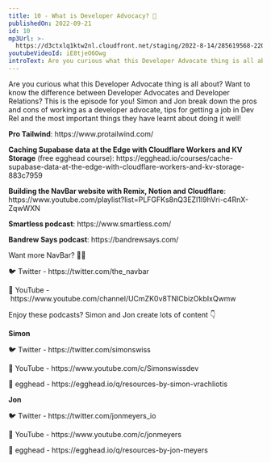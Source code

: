 ```yaml
---
title: 10 - What is Developer Advocacy? 🥑
publishedOn: 2022-09-21
id: 10
mp3Url: >-
  https://d3ctxlq1ktw2nl.cloudfront.net/staging/2022-8-14/285619568-22050-1-ec48bb4774d2.m4a
youtubeVideoId: iE8tjeO6Owg
introText: Are you curious what this Developer Advocate thing is all about? Want to know the difference between Developer Advocates and Developer Relations? This is the episode for you! Simon and Jon break down the pros and cons of working as a developer advocate, tips for getting a job in Dev Rel and the most important things they have learnt about doing it well!
---
```


Are you curious what this Developer Advocate thing is all about? Want to know the difference between Developer Advocates and Developer Relations? This is the episode for you! Simon and Jon break down the pros and cons of working as a developer advocate, tips for getting a job in Dev Rel and the most important things they have learnt about doing it well!

**Pro Tailwind**: https\://www\.protailwind.com/

**Caching Supabase data at the Edge with Cloudflare Workers and KV Storage** (free egghead course): https\://egghead.io/courses/cache-supabase-data-at-the-edge-with-cloudflare-workers-and-kv-storage-883c7959

**Building the NavBar website with Remix, Notion and Cloudflare**: https\://www\.youtube.com/playlist?list=PLFGFKs8nQ3EZI1l9hVri-c4RnX-ZqwWXN

**Smartless podcast**: https\://www\.smartless.com/

**Bandrew Says podcast**: https\://bandrewsays.com/

Want more NavBar? 🍔🍫

🐦 Twitter - https\://twitter.com/the_navbar

🎥 YouTube - https\://www\.youtube.com/channel/UCmZK0v8TNlCbizOkbIxQwmw

Enjoy these podcasts? Simon and Jon create lots of content 👇

**Simon**

🐦 Twitter - https\://twitter.com/simonswiss

🎥 YouTube - https\://www\.youtube.com/c/Simonswissdev

🥚 egghead - https\://egghead.io/q/resources-by-simon-vrachliotis

**Jon**

🐦 Twitter - https\://twitter.com/jonmeyers_io

🎥 YouTube - https\://www\.youtube.com/c/jonmeyers

🥚 egghead - https\://egghead.io/q/resources-by-jon-meyers
